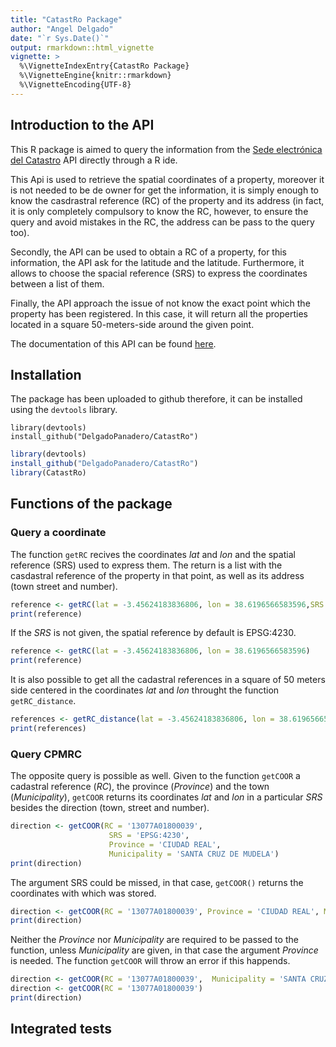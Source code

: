 ```yaml
---
title: "CatastRo Package"
author: "Angel Delgado"
date: "`r Sys.Date()`"
output: rmarkdown::html_vignette
vignette: >
  %\VignetteIndexEntry{CatastRo Package}
  %\VignetteEngine{knitr::rmarkdown}
  %\VignetteEncoding{UTF-8}
---
```


## Introduction to the API

This R package is aimed to query  the information from the [Sede electrónica del Catastro](http://ovc.catastro.meh.es/ovcservweb/OVCSWLocalizacionRC/OVCCoordenadas.asmx) API directly through a R ide. 

This Api is used to retrieve the spatial coordinates of a property, moreover it is not needed to be de owner for get the information, it is simply enough to know the casdrastral reference (RC) of the property and its address (in fact, it is only completely compulsory to know the RC, however, to ensure the query and avoid mistakes in the RC, the address can be pass to the query too).

Secondly, the API can be used to obtain a RC of a property, for this information, the API ask for the latitude and the latitude. Furthermore, it allows to choose the spacial reference (SRS) to express the coordinates between a list of them.

Finally, the API approach the issue of not know the exact point which the property has been registered. In this case, it will return all the properties located in a square 50-meters-side around the given point.

The documentation of this API can be found [here](http://www.catastro.meh.es/ayuda/lang/castellano/servicios_web.htm).

## Installation

The package has been uploaded to github therefore, it can be installed using the `devtools` library.
```
library(devtools)
install_github("DelgadoPanadero/CatastRo")
```
```r
library(devtools)
install_github("DelgadoPanadero/CatastRo")
library(CatastRo)
```
## Functions of the package
### Query a coordinate

The function `getRC` recives the coordinates *lat* and *lon* and the spatial reference (SRS) used to express them. The return is a list with the casdastral reference of the property in that point, as well as its address (town street and number).


```r
reference <- getRC(lat = -3.45624183836806, lon = 38.6196566583596,SRS = 'EPSG:4230')
print(reference)
``` 

If the *SRS* is not given, the spatial reference by default is EPSG:4230.

```r
reference <- getRC(lat = -3.45624183836806, lon = 38.6196566583596)
print(reference)
``` 

It is also possible to get all the cadastral references in a square of 50 meters side centered in the coordinates *lat* and *lon* throught the function `getRC_distance`.

```r
references <- getRC_distance(lat = -3.45624183836806, lon = 38.6196566583596, SRS = 'EPSG:4230')
print(references)
``` 

### Query CPMRC 

The opposite query is possible as well. Given to the function `getCOOR` a cadastral reference (*RC*), the province (*Province*) and the  town (*Municipality*), `getCOOR` returns its coordinates *lat* and *lon* in a particular *SRS* besides the direction (town, street and number).

```r
direction <- getCOOR(RC = '13077A01800039', 
                      SRS = 'EPSG:4230',
                      Province = 'CIUDAD REAL', 
                      Municipality = 'SANTA CRUZ DE MUDELA')
print(direction)
```

The argument SRS could be missed, in that case, `getCOOR()` returns the coordinates with which was stored.

```r
direction <- getCOOR(RC = '13077A01800039', Province = 'CIUDAD REAL', Municipality = 'SANTA CRUZ DE MUDELA')
print(direction)
```

Neither the *Province* nor *Municipality* are required to be passed to the function, unless *Municipality* are given, in that case the  argument *Province* is needed. The function `getCOOR` will throw an error if this happends.

```r
direction <- getCOOR(RC = '13077A01800039',  Municipality = 'SANTA CRUZ DE MUDELA')
direction <- getCOOR(RC = '13077A01800039')
print(direction)
```

## Integrated tests

